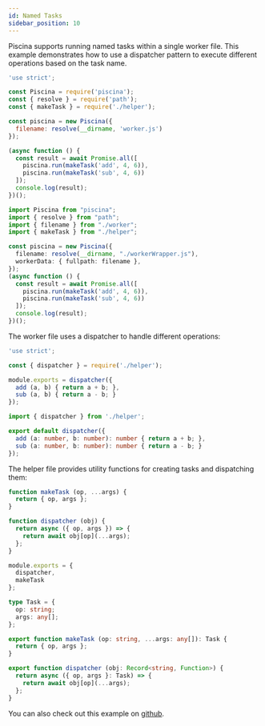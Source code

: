 ```yaml
---
id: Named Tasks
sidebar_position: 10
---
```



Piscina supports running named tasks within a single worker file. This example demonstrates how to use a dispatcher pattern to execute different operations based on the task name.

<Tabs>
<TabItem value="Javascript">

```javascript title="index.js"
'use strict';

const Piscina = require('piscina');
const { resolve } = require('path');
const { makeTask } = require('./helper');

const piscina = new Piscina({
  filename: resolve(__dirname, 'worker.js')
});

(async function () {
  const result = await Promise.all([
    piscina.run(makeTask('add', 4, 6)),
    piscina.run(makeTask('sub', 4, 6))
  ]);
  console.log(result);
})();
```
</TabItem>

<TabItem value="Typescript">

```typescript title="index.ts"
import Piscina from "piscina";
import { resolve } from "path";
import { filename } from "./worker";
import { makeTask } from "./helper";

const piscina = new Piscina({
  filename: resolve(__dirname, "./workerWrapper.js"),
  workerData: { fullpath: filename },
});
(async function () {
  const result = await Promise.all([
    piscina.run(makeTask('add', 4, 6)),
    piscina.run(makeTask('sub', 4, 6))
  ]);
  console.log(result);
})();
```

</TabItem>
</Tabs>

The worker file uses a dispatcher to handle different operations:

<Tabs>
<TabItem value="Javascript">

```javascript title="worker.js"
'use strict';

const { dispatcher } = require('./helper');

module.exports = dispatcher({
  add (a, b) { return a + b; },
  sub (a, b) { return a - b; }
});
```
</TabItem>

<TabItem value="Typescript">

```typescript title="worker.ts"
import { dispatcher } from './helper';

export default dispatcher({
  add (a: number, b: number): number { return a + b; },
  sub (a: number, b: number): number { return a - b; }
});
```

</TabItem>
</Tabs>

The helper file provides utility functions for creating tasks and dispatching them:

<Tabs>
<TabItem value="Javascript">

```javascript title="helper.js"
function makeTask (op, ...args) {
  return { op, args };
}

function dispatcher (obj) {
  return async ({ op, args }) => {
    return await obj[op](...args);
  };
}

module.exports = {
  dispatcher,
  makeTask
};
```
</TabItem>

<TabItem value="Typescript">

```typescript title="helper.ts"
type Task = {
  op: string;
  args: any[];
};

export function makeTask (op: string, ...args: any[]): Task {
  return { op, args };
}

export function dispatcher (obj: Record<string, Function>) {
  return async ({ op, args }: Task) => {
    return await obj[op](...args);
  };
}
```

</TabItem>
</Tabs>

You can also check out this example on [github](https://github.com/piscinajs/piscina/tree/current/examples/named).